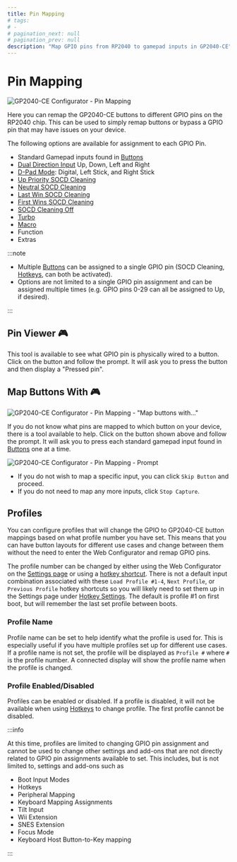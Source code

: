```yaml
---
title: Pin Mapping
# tags:
# -
# pagination_next: null
# pagination_prev: null
description: "Map GPIO pins from RP2040 to gamepad inputs in GP2040-CE"
---
```


# Pin Mapping

![GP2040-CE Configurator - Pin Mapping](../../assets/images/gpc-pin-mapping.png)

Here you can remap the GP2040-CE buttons to different GPIO pins on the RP2040 chip. This can be used to simply remap buttons or bypass a GPIO pin that may have issues on your device.

The following options are available for assignment to each GPIO Pin.

- Standard Gamepad inputs found in [Buttons](../../usage.mdx#buttons)
- [Dual Direction Input](../../add-ons/dual-direction-input.mdx) Up, Down, Left and Right
- [D-Pad Mode](../../add-ons/joystick-selection-slider.mdx): Digital, Left Stick, and Right Stick
- [Up Priority SOCD Cleaning](../../hotkeys.mdx#socd-up-priority)
- [Neutral SOCD Cleaning](../../hotkeys.mdx#socd-neutral)
- [Last Win SOCD Cleaning](../../hotkeys.mdx#socd-last-win)
- [First Wins SOCD Cleaning](../../hotkeys.mdx#socd-first-wins)
- [SOCD Cleaning Off](../../hotkeys.mdx#socd-cleaning-off)
- [Turbo](../../add-ons/turbo.mdx)
- [Macro](./09-macros.mdx)
- Function
- Extras

:::note
- Multiple [Buttons](../../usage.mdx#buttons) can be assigned to a single GPIO pin (SOCD Cleaning, [Hotkeys](../../hotkeys.mdx), can both be activated).
- Options are not limited to a single GPIO pin assignment and can be assigned multiple times (e.g. GPIO pins 0-29 can all be assigned to Up, if desired).

:::

## Pin Viewer :video_game:

This tool is available to see what GPIO pin is physically wired to a button. Click on the button and follow the prompt. It will ask you to press the button and then display a "Pressed pin".

## Map Buttons With :video_game:

![GP2040-CE Configurator - Pin Mapping - "Map buttons with..." ](../../assets/images/gpc-pin-mapping-map-buttons.png)

If you do not know what pins are mapped to which button on your device, there is a tool available to help. Click on the button shown above and follow the prompt. It will ask you to press each standard gamepad input found in [Buttons](../../usage.mdx#buttons) one at a time.

![GP2040-CE Configurator - Pin Mapping - Prompt](../../assets/images/gpc-pin-mapping-map-buttons-prompt.png)

- If you do not wish to map a specific input, you can click `Skip Button` and proceed.
- If you do not need to map any more inputs, click `Stop Capture`.

## Profiles

You can configure profiles that will change the GPIO to GP2040-CE button mappings based on what profile number you have set. This means that you can have button layouts for different use cases and change between them without the need to enter the Web Configurator and remap GPIO pins.

The profile number can be changed by either using the Web Configurator on the [Settings page](../../web-configurator/menu-pages/01-settings.mdx) or using a [hotkey shortcut](../../hotkeys.mdx#load-profile-1-4). There is not a default input combination associated with these `Load Profile #1-4`, `Next Profile`, or `Previous Profile` hotkey shortcuts so you will likely need to set them up in the Settings page under [Hotkey Settings](../../web-configurator/menu-pages/01-settings.mdx#hotkey-settings). The default is profile #1 on first boot, but will remember the last set profile between boots.

### Profile Name
Profile name can be set to help identify what the profile is used for. This is especially useful if you have multiple profiles set up for different use cases.
If a profile name is not set, the profile will be displayed as `Profile #` where `#` is the profile number.
A connected display will show the profile name when the profile is changed.

### Profile Enabled/Disabled
Profiles can be enabled or disabled. If a profile is disabled, it will not be available when using [Hotkeys](./hotkeys.mdx "GP2040-CE | Hotkeys") to change profile.
The first profile cannot be disabled.

:::info

At this time, profiles are limited to changing GPIO pin assignment and cannot be used to change other settings and add-ons that are not directly related to GPIO pin assignments available to set. This includes, but is not limited to, settings and add-ons such as

- Boot Input Modes
- Hotkeys
- Peripheral Mapping
- Keyboard Mapping Assignments
- Tilt Input
- Wii Extension
- SNES Extension
- Focus Mode
- Keyboard Host Button-to-Key mapping

:::
